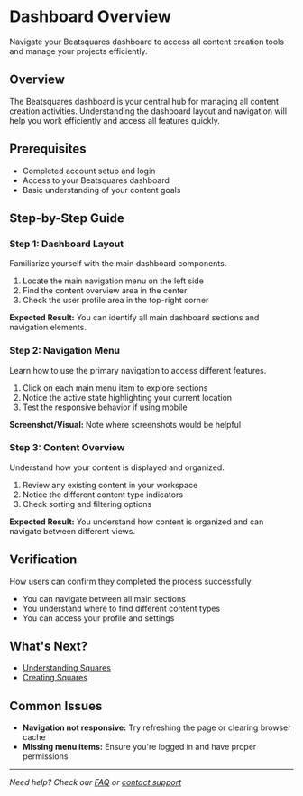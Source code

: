 # Dashboard Overview

Navigate your Beatsquares dashboard to access all content creation tools and manage your projects efficiently.

## Overview

The Beatsquares dashboard is your central hub for managing all content creation activities. Understanding the dashboard layout and navigation will help you work efficiently and access all features quickly.

## Prerequisites

- Completed account setup and login
- Access to your Beatsquares dashboard
- Basic understanding of your content goals

## Step-by-Step Guide

### Step 1: Dashboard Layout

Familiarize yourself with the main dashboard components.

1. Locate the main navigation menu on the left side
2. Find the content overview area in the center
3. Check the user profile area in the top-right corner

**Expected Result:** You can identify all main dashboard sections and navigation elements.

### Step 2: Navigation Menu

Learn how to use the primary navigation to access different features.

1. Click on each main menu item to explore sections
2. Notice the active state highlighting your current location
3. Test the responsive behavior if using mobile

**Screenshot/Visual:** Note where screenshots would be helpful

### Step 3: Content Overview

Understand how your content is displayed and organized.

1. Review any existing content in your workspace
2. Notice the different content type indicators
3. Check sorting and filtering options

**Expected Result:** You understand how content is organized and can navigate between different views.

## Verification

How users can confirm they completed the process successfully:

- You can navigate between all main sections
- You understand where to find different content types
- You can access your profile and settings

## What's Next?

- [Understanding Squares](/getting-started/understanding-squares)
- [Creating Squares](/core-features/creating-squares)

## Common Issues

- **Navigation not responsive:** Try refreshing the page or clearing browser cache
- **Missing menu items:** Ensure you're logged in and have proper permissions

---
*Need help? Check our [FAQ](/troubleshooting/faq) or [contact support](mailto:support@beatsquares.com)*
